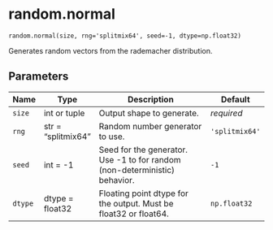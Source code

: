 # random.normal { #primate.random.normal }

`random.normal(size, rng='splitmix64', seed=-1, dtype=np.float32)`

Generates random vectors from the rademacher distribution. 

## Parameters

| Name    | Type               | Description                                                                | Default        |
|---------|--------------------|----------------------------------------------------------------------------|----------------|
| `size`  | int or tuple       | Output shape to generate.                                                  | _required_     |
| `rng`   | str = "splitmix64" | Random number generator to use.                                            | `'splitmix64'` |
| `seed`  | int = -1           | Seed for the generator. Use -1 to for random (non-deterministic) behavior. | `-1`           |
| `dtype` | dtype = float32    | Floating point dtype for the output. Must be float32 or float64.           | `np.float32`   |